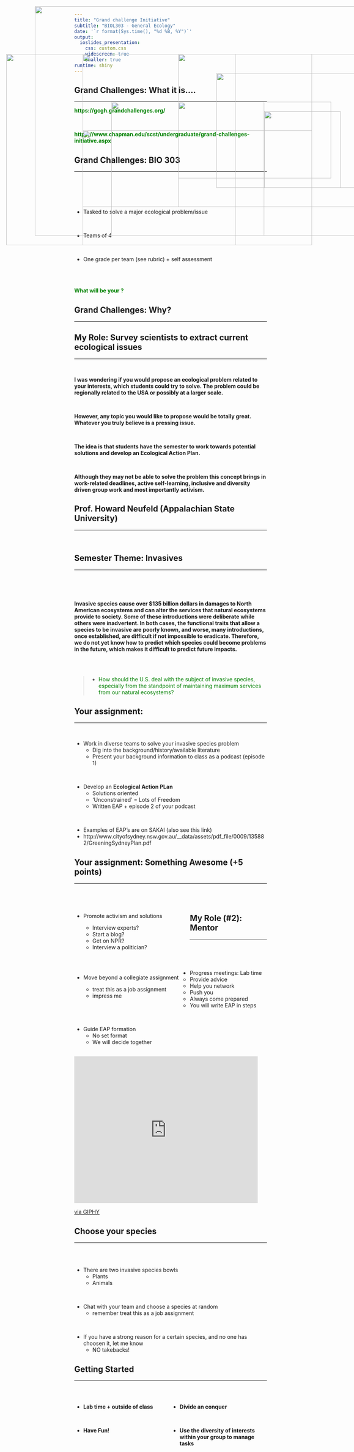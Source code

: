 ```yaml
---
title: "Grand challenge Initiative"
subtitle: "BIOL303 - General Ecology"
date: '`r format(Sys.time(), "%d %B, %Y")`'
output: 
  ioslides_presentation:
    css: custom.css
    widescreen: true
    smaller: true
runtime: shiny
---
```


<IMG STYLE="position:absolute; TOP:50px; LEFT:125px; WIDTH:850px; HEIGHT:600px" SRC="images/gci1.png">

## Grand Challenges: What it is....
<hr>

<strong><span style="color:green">https://gcgh.grandchallenges.org/
</strong></span>

<br/>

<strong><span style="color:green">https://www.chapman.edu/scst/undergraduate/grand-challenges-initiative.aspx</strong></span>

<IMG STYLE="position:absolute; TOP:300px; LEFT:325px; WIDTH:400px; HEIGHT:350px" SRC="images/gci2.png">

## Grand Challenges: BIO 303
<hr>
<br/>
<br/>
<br/>
<br/>

* Tasked to solve a major ecological problem/issue

<br/>

* Teams of 4

<br/>

* One grade per team (see rubric) + self assessment

<br/>
<br/>
<br/>
<div class="centered"><strong><span style="color:green">What will be your ?</strong></span></div>

<IMG STYLE="position:absolute; TOP:225px; LEFT:600px; WIDTH:400px; HEIGHT:300px" SRC="images/ecoprob.jpg">

## Grand Challenges: Why?
<hr>

<IMG STYLE="position:absolute; TOP:175px; LEFT:250px; WIDTH:600px; HEIGHT:500px" SRC="images/moon.jpg">

## My Role: Survey scientists to extract current ecological issues
<hr>
<br/>

<div class="centered"><strong>I was wondering if you would propose an ecological problem related to your interests, which students could try to solve. The problem could be regionally related to the USA or possibly at a larger scale.</strong></div>

<br/>

<div class="centered"><strong>However, any topic you would like to propose would be totally great. Whatever you truly believe is a pressing issue.</strong></div>

<br/>

<div class="centered"><strong>The idea is that students have the semester to work towards potential solutions and develop an **Ecological Action Plan**. </strong></div>

<br/>

<div class="centered"><strong>Although they may not be able to solve the problem this concept brings in work-related deadlines, active self-learning, inclusive and diversity driven group work and most importantly activism. </strong></div>

## Prof. Howard Neufeld (Appalachian State University)
<hr>
<br/>

<IMG STYLE="position:absolute; TOP:175px; LEFT:50px; WIDTH:600px; HEIGHT:500px" SRC="images/neufeld.png">

<IMG STYLE="position:absolute; TOP:325px; LEFT:725px; WIDTH:200px; HEIGHT:200px" SRC="images/appst.png">

## Semester Theme: Invasives
<hr>
<br/>
<br/>
<br/>

**Invasive species cause over $135 billion dollars in damages to North American ecosystems and can alter the services that natural ecosystems provide to society. Some of these introductions were deliberate while others were inadvertent. In both cases, the functional traits that allow a species to be invasive are poorly known, and worse, many introductions, once established, are difficult if not impossible to eradicate. Therefore, we do not yet know how to predict which species could become problems in the future, which makes it difficult to predict future impacts.**

<br/>
<br/>

>- <span style="color:green">How should the U.S. deal with the subject of invasive species, especially from the standpoint of maintaining maximum services from our natural ecosystems?</strong></span>

## Your assignment:
<hr>
<br/>

* Work in diverse teams to solve your invasive species problem
  + Dig into the background/history/available literature
  + Present your background information to class as a podcast (episode 1)

<br/>
  
* Develop an **Ecological Action PLan**
  + Solutions oriented
  + 'Unconstrained' = Lots of Freedom
  +  Written EAP + episode 2 of your podcast
  
<br/>

  + Examples of EAP's are on SAKAI (also see this link)
  + http://www.cityofsydney.nsw.gov.au/__data/assets/pdf_file/0009/135882/GreeningSydneyPlan.pdf

## Your assignment: Something Awesome (+5 points)
<hr>
<br/>
<br/>

<div style="float: left; width: 60%;">
* Promote activism and solutions
    + Interview experts?
    + Start a blog?
    + Get on NPR?
    + Interview a politician?
    
  <br/>
  <br/>
  
* Move beyond a collegiate assignment
    + treat this as a job assignment
    + impress me
 </div> 
 
 <IMG STYLE="position:absolute; TOP:300px; LEFT:500px; WIDTH:400px; HEIGHT:200px" SRC="images/interview.jpg">
  
## My Role (#2): Mentor
<hr>
<br/>
<br/>
<br/>

* Progress meetings: Lab time
  + Provide advice
  + Help you network
  + Push you
  + Always come prepared 
  + You will write EAP in steps

<br/>

* Guide EAP formation
  + No set format
  + We will decide together
  
<IMG STYLE="position:absolute; TOP:175px; LEFT:500px; WIDTH:500px; HEIGHT:400px" SRC="images/mentor.jpg">

##

<iframe src="https://giphy.com/embed/7sWxABjElNTO0" width="480" height="384" frameBorder="0" class="giphy-embed" allowFullScreen></iframe><p><a href="https://giphy.com/gifs/7sWxABjElNTO0">via GIPHY</a></p>
  
##
<IMG STYLE="position:absolute; TOP:175px; LEFT:250px; WIDTH:600px; HEIGHT:400px" SRC="images/areyouready.jpg">

## Choose your species
<hr>
<br/>
<br/>

* There are two invasive species bowls
  + Plants
  + Animals

<br/>

* Chat with your team and choose a species at random
  + remember treat this as a job assignment

<br/>

* If you have a strong reason for a certain species, and no one has choosen it, let me know
  + NO takebacks!

## Getting Started
<hr>
<br/>

<div style="float: right; width: 50%;">

*  **Divide an conquer**

<br/>

*  **Use the diversity of interests within your group to manage tasks**
 </div>

<div style="float: right; width: 50%;">

*  **Lab time + outside of class**

<br/>

* **Have Fun!**

 </div>

<IMG STYLE="position:absolute; TOP:375px; LEFT:250px; WIDTH:600px; HEIGHT:300px" SRC="images/invasive_species.jpg">